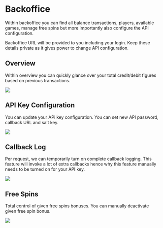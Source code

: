#  Backoffice
Within backoffice you can find all balance transactions, players, available games, manage free spins but more importantly also configure the API configuration.

Backoffice URL will be provided to you including your login. Keep these details private as it gives power to change API configuration.

## Overview
Within overview you can quickly glance over your total credit/debit figures based on previous transactions.

[![](screenshots/backoffice/overview.png)]()

## API Key Configuration
You can update your API key configuration. You can set new API password, callback URL and salt key.

[![](screenshots/backoffice/api-keys-overview.png)]()

## Callback Log
Per request, we can temporarily turn on complete callback logging. This feature will invoke a lot of extra callbacks hence why this feature manually needs to be turned on for your API key.

[![](screenshots/backoffice/callback-logs.png)]()


## Free Spins
Total control of given free spins bonuses. You can manually deactivate given free spin bonus.

[![](screenshots/backoffice/freespins.png)]()

